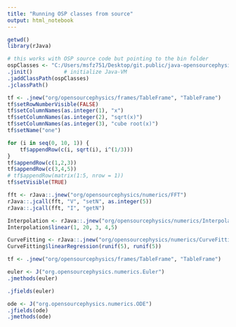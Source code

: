 ```yaml
---
title: "Running OSP classes from source"
output: html_notebook
---
```


```r
getwd()
library(rJava)

# this works with OSP source code but pointing to the bin folder
ospClasses <- "C:/Users/msfz751/Desktop/git.public/java-opensourcephysics/2015PortableWS/osp/bin"
.jinit()          # initialize Java-VM
.jaddClassPath(ospClasses)
.jclassPath()
```


```r
tf <- .jnew("org/opensourcephysics/frames/TableFrame", "TableFrame")
tf$setRowNumberVisible(FALSE)
tf$setColumnNames(as.integer(1), "x")
tf$setColumnNames(as.integer(2), "sqrt(x)")
tf$setColumnNames(as.integer(3), "cube root(x)")
tf$setName("one")

for (i in seq(0, 10, 1)) {
    tf$appendRow(c(i, sqrt(i), i^(1/3)))
}
tf$appendRow(c(1,2,3))
tf$appendRow(c(3,4,5))
# tf$appendRow(matrix(1:5, nrow = 1))
tf$setVisible(TRUE)
```




```r
fft <- rJava::.jnew("org/opensourcephysics/numerics/FFT")
rJava::.jcall(fft, "V", "setN", as.integer(5))
rJava::.jcall(fft, "I", "getN")
```

```r
Interpolation <- rJava::.jnew("org/opensourcephysics/numerics/Interpolation")
Interpolation$linear(1, 20, 3, 4,5)
```

```r
CurveFitting <- rJava::.jnew("org/opensourcephysics/numerics/CurveFitting")
CurveFitting$linearRegression(runif(5), runif(5))
```



```r
tf <- .jnew("org/opensourcephysics/frames/TableFrame", "TableFrame")
```

```r
euler <- J("org.opensourcephysics.numerics.Euler")
.jmethods(euler)
```

```r
.jfields(euler)
```

```r
ode <- J("org.opensourcephysics.numerics.ODE")
.jfields(ode)
.jmethods(ode)
```

